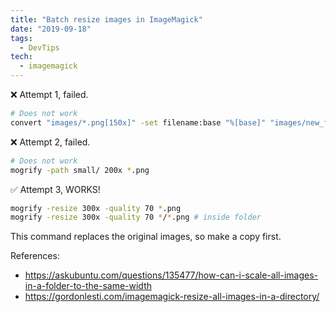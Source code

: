 ```yaml
---
title: "Batch resize images in ImageMagick"
date: "2019-09-18"
tags:
  - DevTips
tech:
  - imagemagick
---
```


❌ Attempt 1, failed.

```sh
# Does not work
convert "images/*.png[150x]" -set filename:base "%[base]" "images/new_folder/%[filename:base].png"
```

❌ Attempt 2, failed.

```sh
# Does not work
mogrify -path small/ 200x *.png
```

✅ Attempt 3, WORKS!

```sh
mogrify -resize 300x -quality 70 *.png
mogrify -resize 300x -quality 70 */*.png # inside folder
```

This command replaces the original images, so make a copy first.

References:

- https://askubuntu.com/questions/135477/how-can-i-scale-all-images-in-a-folder-to-the-same-width
- https://gordonlesti.com/imagemagick-resize-all-images-in-a-directory/
